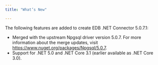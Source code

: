 ```yaml
---
title: "What’s New"

---
```


<div id="whats_new" class="registered_link"></div>

The following features are added to create EDB .NET Connector 5.0.7.1:

-   Merged with the upstream Npgsql driver version 5.0.7. For more information about the merge updates, visit <https://www.nuget.org/packages/Npgsql/5.0.7>.
-   Support for .NET 5.0 and .NET Core 3.1 (earlier available as .NET Core 3.0).
